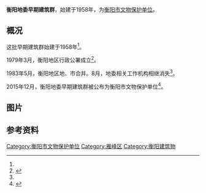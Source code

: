 {{文物保护单位| |级别=衡阳市|省区市=衡阳市|图片=Henngyang prefecturalPartycommittee02.jpg|名称=衡阳地委早期建筑群|编号=5-0065-4-003|分类=近现代重要史迹及代表性建筑类|时代=1958年|所在=[[雁峰区|雁峰区]]党校内|登录=2015年12月|Cat=}}'''衡阳地委早期建筑群'''，始建于1958年，为[[衡阳市文物保护单位|衡阳市文物保护单位]]。

== 概况 ==
这批早期建筑群始建于1958年<ref name=":0" />。

1979年3月，衡阳地区行政公署成立<ref name=":1">{{Cite book|title=衡阳市志：1978-2008|last=|first=|publisher=方志出版社|year=2008年|isbn=9787514412246|location=|page=149-153|pages=|chapter=第三编 中共地组织}}</ref>。

1983年5月，衡阳地区地、市合并。8月，地委相关工作机构相继消失<ref name=":1" />。

2015年12月，衡阳地委早期建筑群被公布为衡阳市文物保护单位<ref name=":0">{{Cite web|url=http://weibo.com/p/1001603924594573623581?pids=Pl_Official_CardMixFeedv6__4&feed_filter=1|title=衡阳市人民政府 关于公布第五批市级文物保护单位的通知|accessdate=2017年1月27日|author=湖南省衡阳市文化广电新闻出版局官方微博|date=2015年12月27日|publisher=}}</ref>。

== 图片 ==
{{Gallery|File:Henngyang prefecturalPartycommittee02.jpg|办公楼全景
|File:Henngyang prefecturalPartycommittee01.jpg|文物保护单位标示
|title=衡阳地委早期建筑群|footer=|width=320|height=270|lines=1}}

== 参考资料 ==
{{Reflist}}

[[Category:衡阳市文物保护单位|Category:衡阳市文物保护单位]]
[[Category:雁峰区|Category:雁峰区]]
[[Category:衡阳建筑物|Category:衡阳建筑物]]
